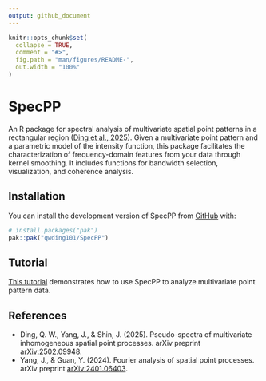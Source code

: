 ```yaml
---
output: github_document
---
```


<!-- README.md is generated from README.Rmd. Please edit that file -->

```r
knitr::opts_chunk$set(
  collapse = TRUE,
  comment = "#>",
  fig.path = "man/figures/README-",
  out.width = "100%"
)
```

# SpecPP

<!-- badges: start -->
<!-- badges: end -->

An R package for spectral analysis of multivariate spatial point patterns in a rectangular region ([Ding et al., 2025](https://arxiv.org/abs/2502.09948)). Given a multivariate point pattern and a parametric model of the intensity function, this package facilitates the characterization of frequency-domain features from your data through kernel smoothing. It includes functions for bandwidth selection, visualization, and coherence analysis.

## Installation
You can install the development version of SpecPP from [GitHub](https://github.com/) with:

``` r
# install.packages("pak")
pak::pak("qwding101/SpecPP")
```

## Tutorial
[This tutorial](https://qwding101.github.io/SpecPP/articles/lansing.html) demonstrates how to use SpecPP to analyze multivariate point pattern data.

## References
-   Ding, Q. W., Yang, J., & Shin, J. (2025). Pseudo-spectra of multivariate inhomogeneous spatial point processes. arXiv preprint [arXiv:2502.09948](https://arxiv.org/abs/2502.09948).
-   Yang, J., & Guan, Y. (2024). Fourier analysis of spatial point processes. arXiv preprint [arXiv:2401.06403](https://arxiv.org/abs/2401.06403).

<!-- You'll still need to render `README.Rmd` regularly, to keep `README.md` up-to-date. `devtools::build_readme()` is handy for this. In that case, don't forget to commit and push the resulting figure files, so they display on GitHub and CRAN. -->

